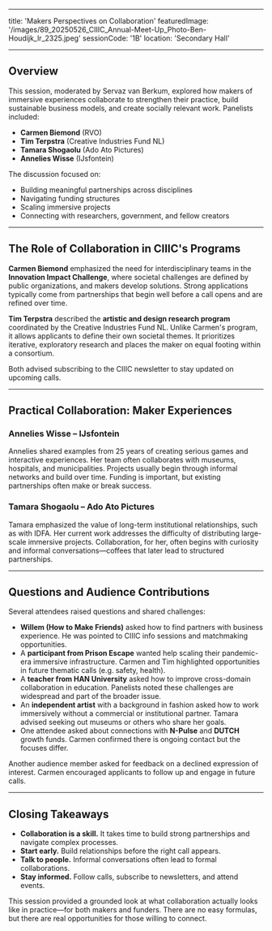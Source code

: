 <SpeakerContainer>
  <Speaker
    name="Servaz van Berkum"
    title="Moderator"
    image="/images/speakers/Servaz-van-Berkum.jpeg"
  />
  <Speaker
    name="Carmen Biemond"
    title="RVO"
    image="/images/speakers/Carmen-Biemond.jpeg"
  />
  <Speaker
    name="Tim Terpstra"
    title="Creative Industries Fund NL"
    image="/images/speakers/Tim-Terpstra.jpeg"
  />
  <Speaker
    name="Tamara Shogaolu"
    title="Ado Ato Pictures"
    image="/images/speakers/Tamara-Shogaolu.jpeg"
  />
  <Speaker
    name="Annelies Wisse"
    title="IJsfontein"
    image="/images/speakers/Annelies-Wisse.jpeg"
  />
</SpeakerContainer>

---

title: 'Makers Perspectives on Collaboration'
featuredImage: '/images/89_20250526_CIIIC_Annual-Meet-Up_Photo-Ben-Houdijk_lr_2325.jpeg'
sessionCode: '1B'
location: 'Secondary Hall'

---

## Overview

This session, moderated by Servaz van Berkum, explored how makers of immersive experiences collaborate to strengthen their practice, build sustainable business models, and create socially relevant work. Panelists included:

- **Carmen Biemond** (RVO)
- **Tim Terpstra** (Creative Industries Fund NL)
- **Tamara Shogaolu** (Ado Ato Pictures)
- **Annelies Wisse** (IJsfontein)

The discussion focused on:

- Building meaningful partnerships across disciplines
- Navigating funding structures
- Scaling immersive projects
- Connecting with researchers, government, and fellow creators

---

## The Role of Collaboration in CIIIC's Programs

**Carmen Biemond** emphasized the need for interdisciplinary teams in the **Innovation Impact Challenge**, where societal challenges are defined by public organizations, and makers develop solutions. Strong applications typically come from partnerships that begin well before a call opens and are refined over time.

**Tim Terpstra** described the **artistic and design research program** coordinated by the Creative Industries Fund NL. Unlike Carmen's program, it allows applicants to define their own societal themes. It prioritizes iterative, exploratory research and places the maker on equal footing within a consortium.

Both advised subscribing to the CIIIC newsletter to stay updated on upcoming calls.

---

## Practical Collaboration: Maker Experiences

### **Annelies Wisse** – IJsfontein

Annelies shared examples from 25 years of creating serious games and interactive experiences. Her team often collaborates with museums, hospitals, and municipalities. Projects usually begin through informal networks and build over time. Funding is important, but existing partnerships often make or break success.

### **Tamara Shogaolu** – Ado Ato Pictures

Tamara emphasized the value of long-term institutional relationships, such as with IDFA. Her current work addresses the difficulty of distributing large-scale immersive projects. Collaboration, for her, often begins with curiosity and informal conversations—coffees that later lead to structured partnerships.

---

## Questions and Audience Contributions

Several attendees raised questions and shared challenges:

- **Willem (How to Make Friends)** asked how to find partners with business experience. He was pointed to CIIIC info sessions and matchmaking opportunities.
- A **participant from Prison Escape** wanted help scaling their pandemic-era immersive infrastructure. Carmen and Tim highlighted opportunities in future thematic calls (e.g. safety, health).
- A **teacher from HAN University** asked how to improve cross-domain collaboration in education. Panelists noted these challenges are widespread and part of the broader issue.
- An **independent artist** with a background in fashion asked how to work immersively without a commercial or institutional partner. Tamara advised seeking out museums or others who share her goals.
- One attendee asked about connections with **N-Pulse** and **DUTCH** growth funds. Carmen confirmed there is ongoing contact but the focuses differ.

Another audience member asked for feedback on a declined expression of interest. Carmen encouraged applicants to follow up and engage in future calls.

---

## Closing Takeaways

- **Collaboration is a skill.** It takes time to build strong partnerships and navigate complex processes.
- **Start early.** Build relationships before the right call appears.
- **Talk to people.** Informal conversations often lead to formal collaborations.
- **Stay informed.** Follow calls, subscribe to newsletters, and attend events.

This session provided a grounded look at what collaboration actually looks like in practice—for both makers and funders. There are no easy formulas, but there are real opportunities for those willing to connect.
